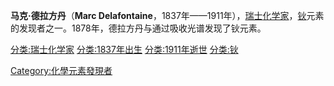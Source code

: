 {{expand|time=2015-01-20T05:54:42+00:00}}
{{unreferenced|time=2015-01-20T05:54:42+00:00}}
'''马克·德拉方丹'''（'''Marc Delafontaine'''，1837年——1911年），[[瑞士|瑞士]][[化学家|化学家]]，[[钬|钬]]元素的发现者之一。1878年，德拉方丹与{{link-en|雅克-路易斯·索雷|Jacques-Louis Soret}}通过吸收光谱发现了钬元素。

[[分类:瑞士化学家|分类:瑞士化学家]]
[[分类:1837年出生|分类:1837年出生]]
[[分类:1911年逝世|分类:1911年逝世]]
[[Category:化學元素發現者|Category:化學元素發現者]]
[[分类:钬|分类:钬]]